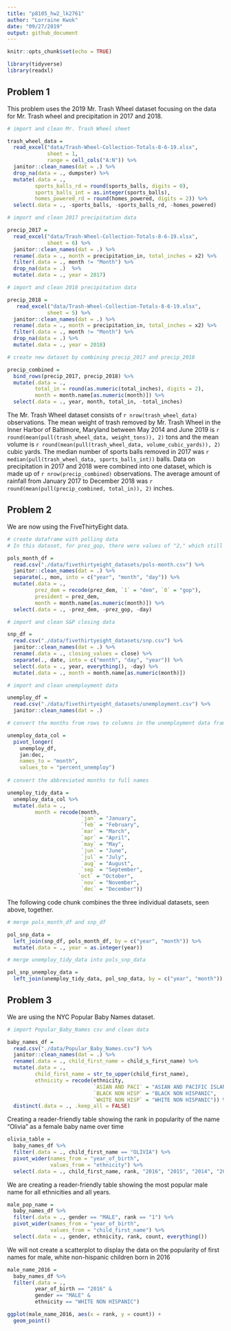 ```yaml
---
title: "p8105_hw2_lk2761"
author: "Lorraine Kwok"
date: "09/27/2019"
output: github_document
---
```


```r
knitr::opts_chunk$set(echo = TRUE)

library(tidyverse)
library(readxl)
```

## Problem 1

This problem uses the 2019 Mr. Trash Wheel dataset focusing on the data for Mr. Trash wheel and precipitation in 2017 and 2018. 

```r
# import and clean Mr. Trash Wheel sheet 

trash_wheel_data = 
  read_excel("data/Trash-Wheel-Collection-Totals-8-6-19.xlsx", 
             sheet = 1, 
             range = cell_cols("A:N")) %>%
  janitor::clean_names(dat = .) %>%
  drop_na(data = ., dumpster) %>%
  mutate(.data = ., 
         sports_balls_rd = round(sports_balls, digits = 0),
         sports_balls_int = as.integer(sports_balls),
         homes_powered_rd = round(homes_powered, digits = 2)) %>%
  select(.data = ., -sports_balls, -sports_balls_rd, -homes_powered)
```

```r
# import and clean 2017 precipitation data 

precip_2017 = 
  read_excel("data/Trash-Wheel-Collection-Totals-8-6-19.xlsx", 
             sheet = 6) %>%
  janitor::clean_names(dat = .) %>%
  rename(.data = ., month = precipitation_in, total_inches = x2) %>%
  filter(.data = ., month != "Month") %>%
  drop_na(data = .)  %>%
  mutate(.data = ., year = 2017) 

# import and clean 2018 precipitation data

precip_2018 = 
   read_excel("data/Trash-Wheel-Collection-Totals-8-6-19.xlsx", 
             sheet = 5) %>%
  janitor::clean_names(dat = .) %>%
  rename(.data = ., month = precipitation_in, total_inches = x2) %>%
  filter(.data = ., month != "Month") %>%
  drop_na(data = .) %>%
  mutate(.data = ., year = 2018) 

# create new dataset by combining precip_2017 and precip_2018

precip_combined = 
  bind_rows(precip_2017, precip_2018) %>%
  mutate(.data = ., 
         total_in = round(as.numeric(total_inches), digits = 2),
         month = month.name[as.numeric(month)]) %>%
  select(.data = ., year, month, total_in, -total_inches)
```

The Mr. Trash Wheel dataset consists of `r nrow(trash_wheel_data)` observations. The mean weight of trash removed by Mr. Trash Wheel in the Inner Harbor of Baltimore, Maryland between May 2014 and June 2019 is `r round(mean(pull(trash_wheel_data, weight_tons)), 2)` tons and the mean volume is `r round(mean(pull(trash_wheel_data, volume_cubic_yards)), 2)` cubic yards. The median number of sports balls removed in 2017 was `r median(pull(trash_wheel_data, sports_balls_int))` balls. Data on precipitation in 2017 and 2018 were combined into one dataset, which is made up of `r nrow(precip_combined)` observations. The average amount of rainfall from January 2017 to December 2018 was `r round(mean(pull(precip_combined, total_in)), 2)` inches.

## Problem 2

We are now using the FiveThirtyEight data.

```r
# create dataframe with polling data 
# In this dataset, for prez_gop, there were values of "2," which still resulted in coding of "0" in the prez_dem variable. 

pols_month_df =
  read.csv("./data/fivethirtyeight_datasets/pols-month.csv") %>%
  janitor::clean_names(dat = .) %>%
  separate(., mon, into = c("year", "month", "day")) %>%
  mutate(.data = .,
         prez_dem = recode(prez_dem, `1` = "dem", `0` = "gop"), 
         president = prez_dem,
         month = month.name[as.numeric(month)]) %>%
  select(.data = ., -prez_dem, -prez_gop, -day)
```

```r
# import and clean S&P closing data 

snp_df =
  read.csv("./data/fivethirtyeight_datasets/snp.csv") %>%
  janitor::clean_names(dat = .) %>%
  rename(.data = ., closing_values = close) %>%
  separate(., date, into = c("month", "day", "year")) %>% 
  select(.data = ., year, everything(), -day) %>%
  mutate(.data = ., month = month.name[as.numeric(month)])
```

```r
# import and clean unemployment data

unemploy_df =
  read.csv("./data/fivethirtyeight_datasets/unemployment.csv") %>%
  janitor::clean_names(dat = .) 

# convert the months from rows to columns in the unemployment data frame

unemploy_data_col = 
  pivot_longer(
    unemploy_df,
    jan:dec,
    names_to = "month",
    values_to = "percent_unemploy")
  
# convert the abbreviated months to full names 

unemploy_tidy_data = 
  unemploy_data_col %>%
  mutate(.data = ., 
         month = recode(month, 
                        `jan` = "January", 
                        `feb` = "February",
                        `mar` = "March", 
                        `apr` = "April",
                        `may` = "May",
                        `jun` = "June",
                        `jul` = "July",
                        `aug` = "August",
                        `sep` = "September",
                       `oct` = "October",
                        `nov` = "November",
                        `dec` = "December"))
```

The following code chunk combines the three individual datasets, seen above, together.

```r
# merge pols_month_df and snp_df 

pol_snp_data =
  left_join(snp_df, pols_month_df, by = c("year", "month")) %>%
  mutate(.data = ., year = as.integer(year))

# merge unemploy_tidy_data into pols_snp_data 

pol_snp_unemploy_data =
  left_join(unemploy_tidy_data, pol_snp_data, by = c("year", "month"))
```

## Problem 3

We are using the NYC Popular Baby Names dataset. 

```r
# import Popular_Baby_Names csv and clean data 

baby_names_df = 
  read.csv("./data/Popular_Baby_Names.csv") %>%
  janitor::clean_names(dat = .) %>%
  rename(.data = ., child_first_name = child_s_first_name) %>%
  mutate(.data = ., 
         child_first_name = str_to_upper(child_first_name),
         ethnicity = recode(ethnicity, 
                            `ASIAN AND PACI` = "ASIAN AND PACIFIC ISLANDER",
                            `BLACK NON HISP` = "BLACK NON HISPANIC",
                            `WHITE NON HISP` = "WHITE NON HISPANIC")) %>%
  distinct(.data = ., .keep_all = FALSE)
```

Creating a reader-friendly table showing the rank in popularity of the name "Olivia" as a female baby name over time 

```r
olivia_table = 
  baby_names_df %>%
  filter(.data = ., child_first_name == "OLIVIA") %>%
  pivot_wider(names_from = "year_of_birth",
              values_from = "ethnicity") %>%
  select(.data = ., child_first_name, rank, "2016", "2015", "2014", "2013", "2012", "2011", count, -gender)
```

We are creating a reader-friendly table showing the most popular male name for all ethnicities and all years. 

```r

male_pop_name = 
  baby_names_df %>%
  filter(.data = ., gender == "MALE", rank == "1") %>%
  pivot_wider(names_from = "year_of_birth",
              values_from = "child_first_name") %>%
  select(.data = ., gender, ethnicity, rank, count, everything())
```

We will not create a scatterplot to display the data on the popularity of first names for male, white non-hispanic children born in 2016

```r
male_name_2016 = 
  baby_names_df %>%
  filter(.data = ., 
         year_of_birth == "2016" & 
         gender == "MALE" & 
         ethnicity == "WHITE NON HISPANIC")

ggplot(male_name_2016, aes(x = rank, y = count)) +
  geom_point()
```

